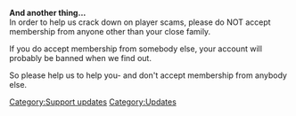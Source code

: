 {{update|date =17 February 2003}}
'''And another thing...'''<br>
In order to help us crack down on player scams, please do NOT accept membership from anyone other than your close family.

If you do accept membership from somebody else, your account will probably be banned when we find out.

So please help us to help you- and don't accept membership from anybody else.
[[Category:Support updates]]
[[Category:Updates]]

